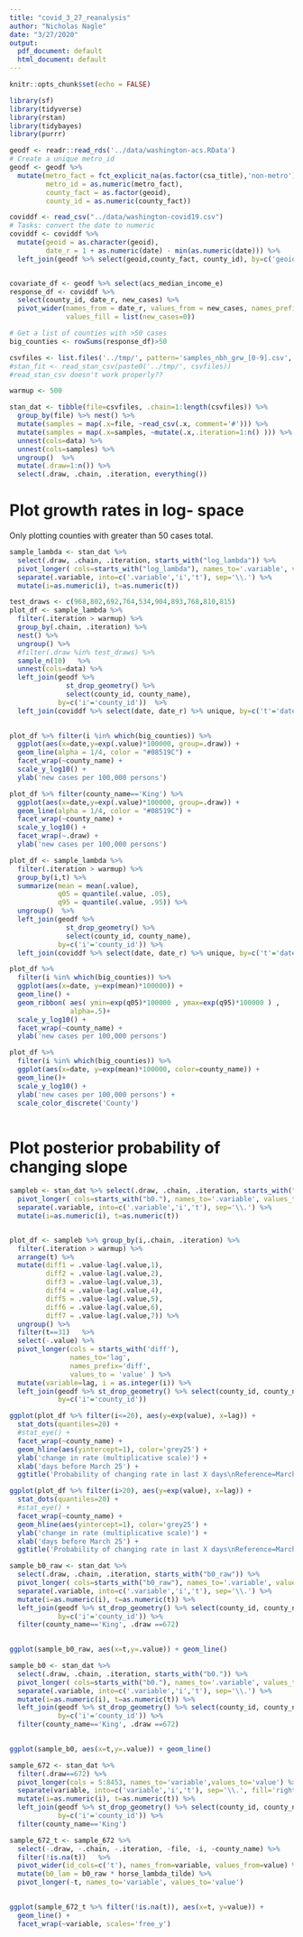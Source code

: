```yaml
---
title: "covid_3_27_reanalysis"
author: "Nicholas Nagle"
date: "3/27/2020"
output:
  pdf_document: default
  html_document: default
---
```


```r
knitr::opts_chunk$set(echo = FALSE)
```

```r
library(sf)
library(tidyverse)
library(rstan)
library(tidybayes)
library(purrr)
```

```r

geodf <- readr::read_rds('../data/washington-acs.RData')
# Create a unique metro_id
geodf <- geodf %>% 
  mutate(metro_fact = fct_explicit_na(as.factor(csa_title),'non-metro'),
         metro_id = as.numeric(metro_fact),
         county_fact = as.factor(geoid),
         county_id = as.numeric(county_fact))

coviddf <- read_csv("../data/washington-covid19.csv")
# Tasks: convert the date to numeric
coviddf <- coviddf %>%
  mutate(geoid = as.character(geoid), 
         date_r = 1 + as.numeric(date) - min(as.numeric(date))) %>%
  left_join(geodf %>% select(geoid,county_fact, county_id), by=c('geoid')) 


covariate_df <- geodf %>% select(acs_median_income_e)
response_df <- coviddf %>%
  select(county_id, date_r, new_cases) %>%
  pivot_wider(names_from = date_r, values_from = new_cases, names_prefix = 'day_',
              values_fill = list(new_cases=0))

# Get a list of counties with >50 cases
big_counties <- rowSums(response_df)>50
```

```r
csvfiles <- list.files('../tmp/', pattern='samples_nbh_grw_[0-9].csv', full.names=TRUE)
#stan_fit <- read_stan_csv(paste0('../tmp/', csvfiles))
#read_stan_csv doesn't work properly??

warmup <- 500

stan_dat <- tibble(file=csvfiles, .chain=1:length(csvfiles)) %>% 
  group_by(file) %>% nest() %>%
  mutate(samples = map(.x=file, ~read_csv(.x, comment='#'))) %>%
  mutate(samples = map(.x=samples, ~mutate(.x,.iteration=1:n() ))) %>%
  unnest(cols=data) %>%
  unnest(cols=samples) %>%
  ungroup()  %>%
  mutate(.draw=1:n()) %>%
  select(.draw, .chain, .iteration, everything()) 

```




# Plot growth rates in log- space

Only plotting counties with greater than 50 cases total.

```r
sample_lambda <- stan_dat %>% 
  select(.draw, .chain, .iteration, starts_with("log_lambda")) %>%
  pivot_longer( cols=starts_with("log_lambda"), names_to='.variable', values_to=".value" ) %>%
  separate(.variable, into=c('.variable','i','t'), sep='\\.') %>%
  mutate(i=as.numeric(i), t=as.numeric(t))
```

```r
test_draws <- c(968,802,692,764,534,904,893,768,810,815)
plot_df <- sample_lambda %>% 
  filter(.iteration > warmup) %>%
  group_by(.chain, .iteration) %>%
  nest() %>%
  ungroup() %>%
  #filter(.draw %in% test_draws) %>%
  sample_n(10)   %>%
  unnest(cols=data) %>%
  left_join(geodf %>% 
              st_drop_geometry() %>% 
              select(county_id, county_name),
            by=c('i'='county_id'))  %>%
  left_join(coviddf %>% select(date, date_r) %>% unique, by=c('t'='date_r'))

  
plot_df %>% filter(i %in% which(big_counties)) %>%
  ggplot(aes(x=date,y=exp(.value)*100000, group=.draw)) +
  geom_line(alpha = 1/4, color = "#08519C") +
  facet_wrap(~county_name) + 
  scale_y_log10() +
  ylab('new cases per 100,000 persons')
```

```r
plot_df %>% filter(county_name=='King') %>%
  ggplot(aes(x=date,y=exp(.value)*100000, group=.draw)) +
  geom_line(alpha = 1/4, color = "#08519C") +
  facet_wrap(~county_name) + 
  scale_y_log10() +
  facet_wrap(~.draw) +
  ylab('new cases per 100,000 persons')
```





```r
plot_df <- sample_lambda %>% 
  filter(.iteration > warmup) %>%
  group_by(i,t) %>%
  summarize(mean = mean(.value),
            q05 = quantile(.value, .05),
            q95 = quantile(.value, .95)) %>%
  ungroup()  %>%
  left_join(geodf %>% 
              st_drop_geometry() %>% 
              select(county_id, county_name),
            by=c('i'='county_id')) %>%
  left_join(coviddf %>% select(date, date_r) %>% unique, by=c('t'='date_r'))

plot_df %>%
  filter(i %in% which(big_counties)) %>%
  ggplot(aes(x=date, y=exp(mean)*100000)) +
  geom_line() +
  geom_ribbon( aes( ymin=exp(q05)*100000 , ymax=exp(q95)*100000 ) ,
               alpha=.5)+
  scale_y_log10() +
  facet_wrap(~county_name) + 
  ylab('new cases per 100,000 persons')
```


```r
plot_df %>%
  filter(i %in% which(big_counties)) %>%
  ggplot(aes(x=date, y=exp(mean)*100000, color=county_name)) +
  geom_line()+
  scale_y_log10() +
  ylab('new cases per 100,000 persons') + 
  scale_color_discrete('County')
  
```

# Plot posterior probability of changing slope
```r
sampleb <- stan_dat %>% select(.draw, .chain, .iteration, starts_with("b0.")) %>%
  pivot_longer( cols=starts_with("b0."), names_to='.variable', values_to=".value" ) %>%
  separate(.variable, into=c('.variable','i','t'), sep='\\.') %>%
  mutate(i=as.numeric(i), t=as.numeric(t))


plot_df <- sampleb %>% group_by(i,.chain, .iteration) %>%
  filter(.iteration > warmup) %>%
  arrange(t) %>%
  mutate(diff1 = .value-lag(.value,1),
         diff2 = .value-lag(.value,2),
         diff3 = .value-lag(.value,3),
         diff4 = .value-lag(.value,4),
         diff5 = .value-lag(.value,5),
         diff6 = .value-lag(.value,6),
         diff7 = .value-lag(.value,7)) %>%
  ungroup() %>%
  filter(t==31)   %>%
  select(-.value) %>%
  pivot_longer(cols = starts_with('diff'),
               names_to='lag',
               names_prefix='diff',
               values_to = 'value' ) %>%
  mutate(variable=lag, i = as.integer(i)) %>%
  left_join(geodf %>% st_drop_geometry() %>% select(county_id, county_name),
            by=c('i'='county_id')) 
```


```r
ggplot(plot_df %>% filter(i<=20), aes(y=exp(value), x=lag)) + 
  stat_dots(quantiles=20) + 
  #stat_eye() +
  facet_wrap(~county_name) + 
  geom_hline(aes(yintercept=1), color='grey25') +
  ylab('change in rate (multiplicative scale)') +
  xlab('days before March 25') + 
  ggtitle('Probability of changing rate in last X days\nReference=March 25')
```

```r
ggplot(plot_df %>% filter(i>20), aes(y=exp(value), x=lag)) + 
  stat_dots(quantiles=20) + 
  #stat_eye() +
  facet_wrap(~county_name) + 
  geom_hline(aes(yintercept=1), color='grey25') +
  ylab('change in rate (multiplicative scale)') +
  xlab('days before March 25') + 
  ggtitle('Probability of changing rate in last X days\nReference=March 25')
```



```r
sample_b0_raw <- stan_dat %>% 
  select(.draw, .chain, .iteration, starts_with("b0_raw")) %>%
  pivot_longer( cols=starts_with("b0_raw"), names_to='.variable', values_to=".value" ) %>%
  separate(.variable, into=c('.variable','i','t'), sep='\\.') %>%
  mutate(i=as.numeric(i), t=as.numeric(t)) %>%  
  left_join(geodf %>% st_drop_geometry() %>% select(county_id, county_name),
            by=c('i'='county_id')) %>%
  filter(county_name=='King', .draw ==672)
  
```

```r
ggplot(sample_b0_raw, aes(x=t,y=.value)) + geom_line() 
```

```r
sample_b0 <- stan_dat %>% 
  select(.draw, .chain, .iteration, starts_with("b0.")) %>%
  pivot_longer( cols=starts_with("b0."), names_to='.variable', values_to=".value" ) %>%
  separate(.variable, into=c('.variable','i','t'), sep='\\.') %>%
  mutate(i=as.numeric(i), t=as.numeric(t)) %>%  
  left_join(geodf %>% st_drop_geometry() %>% select(county_id, county_name),
            by=c('i'='county_id')) %>%
  filter(county_name=='King', .draw ==672)
  
```

```r
ggplot(sample_b0, aes(x=t,y=.value)) + geom_line() 
```

```r
sample_672 <- stan_dat %>%
  filter(.draw==672) %>%
  pivot_longer(cols = 5:8453, names_to='variable',values_to='value') %>%
  separate(variable, into=c('variable','i','t'), sep='\\.', fill='right') %>%
  mutate(i=as.numeric(i), t=as.numeric(t)) %>%
  left_join(geodf %>% st_drop_geometry() %>% select(county_id, county_name),
            by=c('i'='county_id')) %>%
  filter(county_name=='King')

sample_672_t <- sample_672 %>%
  select(-.draw, -.chain, -.iteration, -file, -i, -county_name) %>%
  filter(!is.na(t))   %>% 
  pivot_wider(id_cols=c('t'), names_from=variable, values_from=value) %>%
  mutate(b0_lam = b0_raw * horse_lambda_tilde) %>%
  pivot_longer(-t, names_to='variable', values_to='value')
  
```

```r
ggplot(sample_672_t %>% filter(!is.na(t)), aes(x=t, y=value)) + 
  geom_line() +
  facet_wrap(~variable, scales='free_y')
```
